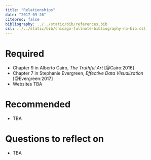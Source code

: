 ```yaml
---
title: "Relationships"
date: "2017-09-26"
citeproc: false
bibliography: ../../static/bib/references.bib
csl: ../../static/bib/chicago-fullnote-bibliography-no-bib.csl
---
```


# Required

- Chapter 9 in Alberto Cairo, *The Truthful Art* [@Cairo:2016]
- Chapter 7 in Stephanie Evergreen, *Effective Data Visualization* [@Evergreen:2017]
- Websites TBA


# Recommended

- TBA


# Questions to reflect on

- TBA
